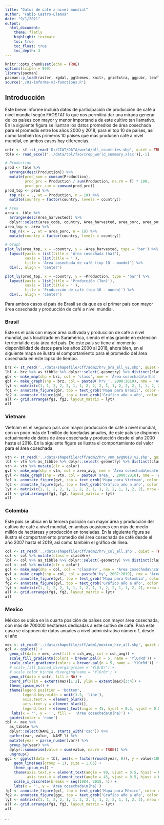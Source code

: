 ---
title: "Datos de café a nivel mundial"
author: "Fabio Castro-Llanos"
date: "9/1/2021"
output: 
  html_document:
    theme: flatly
    highlight: textmate
    toc: true
    toc_float: true
    toc_depth: 3
---

```{r setup, include = FALSE, warning = FALSE, message = FALSE}
knitr::opts_chunk$set(echo = TRUE)
options(scipen = 999)
library(pacman)
pacman::p_load(raster, rgdal, ggthemes, knitr, gridExtra, ggpubr, leaflet, plotly, rgeos, stringr, ggrepel, hablar, sf, hrbrthemes, scales, readxl, tidyverse, xlsx, RColorBrewer, extrafont, formattable, classInt, kableExtra, shiny, cartography, ghibli, colorspace)
source('./01-informe-v3-functions.R')
```

## Introducción

Este breve informe incluirá datos de participación de producción de café a nivel mundial según FAOSTAT lo que nos permitirá dar una mirada generar de los países con mayor y menor importancia de este cultivo tan llamativo. En la siguiente figura se ilustran los datos promedios de área cosechada para el promedio entre los años 2000 y 2018, para el top 10 de países, así como también los primeros 10 países que más producen café a nivel mundial, en ambos casos hay diferencias. 

```{r load, include = TRUE, echo = FALSE, fig.align = 'center', fig.width = 6, fig.height = 5, warning = FALSE, message = FALSE}
cntr <- sf::st_read('D:/CIAT/DATA/world/all_countries.shp', quiet = TRUE)
tble <- read_excel('../data/tbl/fao/crop_world_summary.xlsx')[,-1] 

# Production
prod <- tble %>% 
  arrange(desc(Production)) %>% 
  mutate(prod_sum = cumsum(Production), 
         prod_prc = Production / sum(Production, na.rm = T) * 100, 
         prod_prc_sum = cumsum(prod_prc))
prod_top <- prod %>% 
  top_n(x = ., wt = Production, n = 10) %>% 
  mutate(country = factor(country, levels = country))

# Area
area <- tble %>% 
  arrange(desc(Area_harvested)) %>% 
  dplyr::select(area_code, country, Area_harvested, area_porc, area_porc_cum)
area_top <- area %>% 
  top_n(x = ., wt = area_porc, n = 10) %>% 
  mutate(country = factor(country, levels = country))

# Graph
plot_ly(area_top, x = ~country, y = ~Area_harvested, type = 'bar') %>% 
  layout(yaxis = list(title = 'Área cosechada (ha)'),
         xaxis = list(title = ''), 
         title = 'Área cosechada de café (top 10 - mundo)') %>% 
  div(., align = 'center')

plot_ly(prod_top, x = ~country, y = ~Production, type = 'bar') %>% 
  layout(yaxis = list(title = 'Producción (Ton)'),
         xaxis = list(title = ''),
         title = 'Producción de café (top 10 - mundo)') %>% 
  div(., align = 'center')
```

Para ambos casos el país de Brasil se da que es el primer país con mayor área cosechada y producción de café a nivel mundial.

### Brasil

Este es el país con mayor área cultivada y producción de café a nivel mundial, país localizado en Suramérica, siendo el más grande en extensión territorial de esta área del país.  De este país se tiene al momento disponibilidad de datos para los años 2000 al 2018, ahora bien, en el siguiente mapa se ilustra el comportamiento para el promedio del área cosechada en este lapso de tiempo. 

```{r brzl, include = TRUE, echo = FALSE, fig.align = 'center', fig.width = 9, fig.height = 5.5, warning = FALSE, message = FALSE, comment = FALSE, results = FALSE}
brz <- st_read('../data/shapefile/cff/adm2/hrv_bra_all_v2.shp', quiet = TRUE)
lbl <- brz %>% as_tibble %>% dplyr::select(-geometry) %>% distinct(class, val_int, clr)
gbr <- make_map(shp = brz, col = 'class', nme = 'Área cosechada\n(ha)')
gbl <- make_graph(shp = brz, col = paste0('hrv_', 2000:2010), nme = 'Área cosechada\n(ha) * 1000')
lyt <- matrix(c(1, 1, 2, 2, 2, 1, 1, 2, 2, 2, 1, 1, 2, 2, 2, 1, 1, 2, 2, 2), nrow = 4, ncol = 5, byrow = T)
fg1 <- annotate_figure(gbr, top = text_grob('Mapa para Brasil', color = 'black', face = 'bold', size = 13))
fg2 <- annotate_figure(gbl, top = text_grob('Gráfico año a año', color = 'black', face = 'bold', size = 13))
all <- grid.arrange(fg1, fg2, layout_matrix = lyt)
all
```

### Vietnam 

Vietnam es el segundo país con mayor producción de café a nivel mundial,  con un poco más de 1 millón de toneladas anuales, de este país se disponen actualmente de datos de área cosechada y producción desde el año 2000 hasta el 2018. En la siguiente figura se ilustra el comportamiento del valor para el área cosechada. 

```{r vtnm, include = TRUE, echo = FALSE, fig.align = 'center', fig.width = 10, fig.height = 5, warning = FALSE, message = FALSE, results = FALSE, comment = FALSE}
vtn <- st_read('../data/shapefile/cff/adm2/hrv_vnm_avg0018_v2.shp', quiet = TRUE)
lbl <- vtn %>% as_tibble %>% dplyr::select(-geometry) %>% distinct(class, val_int, color)
vtn <- vtn %>% mutate(clr = color)
gvt <- make_map(shp = vtn, col = area_avg, nme = 'Área cosechada\ncafé (ha) * 1000')
gvl <- make_graph(shp = vtn, col = paste0('area_', 2000:2018), nme = 'Área cosechada\n(ha) * 1000')
fg1 <- annotate_figure(gvt, top = text_grob('Mapa para Vietnam', color = 'black', face = 'bold', size = 13))
fg2 <- annotate_figure(gvl, top = text_grob('Gráfico año a año', color = 'black', face = 'bold', size = 13))
lyt <- matrix(c(1, 1, 2, 2, 1, 1, 2, 2, 1, 1, 2, 2, 1, 1, 2, 2), nrow = 4, ncol = 4, byrow = T)
all <- grid.arrange(fg1, fg2, layout_matrix = lyt)
all
```

### Colombia

Este país se ubica en la tercera posición con mayor área y producción del cultivo de café a nivel mundial, en ambas ocasiones con más de medio millón de hectáreas y producción en toneladas. En la siguiente figura se ilustra el comportamiento promedio del área cosechada de café desde el año 2007 hasta el 2019, así como también el gráfico de línea.

```{r colm, include = TRUE, echo = FALSE, fig.align = 'center', fig.width = 10, fig.height = 5, warning = FALSE, message = FALSE, results = FALSE, comment = FALSE}
col <- st_read('../data/shapefile/cff/adm2/hrv_col_all.shp', quiet = TRUE)
col <- col %>% mutate(class = classHrv)
lbl <- col %>% as_tibble %>% dplyr::select(-geometry) %>% distinct(class, val_int, color)
col <- col %>% mutate(clr = color)
gcl <- make_map(shp = col, col = 'classHrv', nme = 'Área cosechada\ncafé (ha) * 1000')
gvl <- make_graph(shp = col, col = paste0('hy', 2007:2019), nme = 'Área cosechada\n(ha) * 1000')
fg1 <- annotate_figure(gvt, top = text_grob('Mapa para Colombia', color = 'black', face = 'bold', size = 13))
fg2 <- annotate_figure(gvl, top = text_grob('Gráfico año a año', color = 'black', face = 'bold', size = 13))
lyt <- matrix(c(1, 1, 2, 2, 1, 1, 2, 2, 1, 1, 2, 2, 1, 1, 2, 2), nrow = 4, ncol = 4, byrow = T)
all <- grid.arrange(fg1, fg2, layout_matrix = lyt)
all
```

### Mexico

México se ubica en la cuarta posición de países con mayor área cosechada, con más de 700000 hectáreas dedicadas a este cultivo de café. Para este caso se disponen de datos anuales a nivel administrativo número 1, desde el año 

```{r mexm, include = TRUE, echo = FALSE, fig.align = 'center', fig.width = 10, fig.height = 5, warning = FALSE, message = FALSE, results = FALSE, comment = FALSE}
mex <- st_read('../data/shapefile/cff/adm1/mexico_hrv_all.shp', quiet = TRUE)
gcl <- ggplot() +
  geom_sf(data = mex, aes(fill = csh_avg, col = csh_avg)) + 
  scale_fill_gradientn(colors = brewer.pal(n = 5, name = 'YlOrRd')) +
  scale_color_gradientn(colors = brewer.pal(n = 5, name = 'YlOrRd')) +
  # scale_fill_binned_diverging(name = 'YlOrBr') + 
  # scale_color_binned_diverging(name = 'YlOrBr') +
  geom_sf(data = cntr, fill = NA) + 
  coord_sf(xlim = extent(mex)[1:2], ylim = extent(mex)[3:4]) +
  theme_ipsum_es() + 
  theme(legend.position = 'bottom', 
        legend.key.width = unit(1.5, 'line'), 
        axis.text.x = element_blank(), 
        axis.text.y = element_blank(), 
        legend.text = element_text(angle = 45, hjust = 0.5, vjust = 0.5)) +
   labs(x = '', y = '', fill =  'Área cosechada\n(ha)') +
  guides(color = 'none')
tbl <- mex %>% 
  as_tibble %>% 
  dplyr::select(NAME_1, starts_with('csc')) %>% 
  gather(var, value, -NAME_1) %>% 
  mutate(year = parse_number(var)) %>% 
  group_by(year) %>% 
  dplyr::summarise(value = sum(value, na.rm = TRUE)) %>% 
  ungroup()
ggc <- ggplot(data = tbl, aes(x = factor(round(year, 0)), y = value/1000)) + 
    geom_line(aes(group = 1), size = 1.05) + 
    theme_ipsum_es() + 
    theme(axis.text.y = element_text(angle = 90, vjust = 0.5, hjust = 0.5), 
          axis.text.x = element_text(angle = 45, vjust = 0.5, hjust = 0.3)) +
    scale_x_discrete(breaks = seq(1984, 2018, 4)) +
    labs(x = '', y = 'Área cosechada\n(ha)') 
fg1 <- annotate_figure(gcl, top = text_grob('Mapa para México', color = 'black', face = 'bold', size = 13))
fg2 <- annotate_figure(ggc, top = text_grob('Gráfico año a año', color = 'black', face = 'bold', size = 13))
lyt <- matrix(c(1, 1, 2, 2, 1, 1, 2, 2, 1, 1, 2, 2, 1, 1, 2, 2), nrow = 4, ncol = 4, byrow = T)
all <- grid.arrange(fg1, fg2, layout_matrix = lyt)
all
```


...
